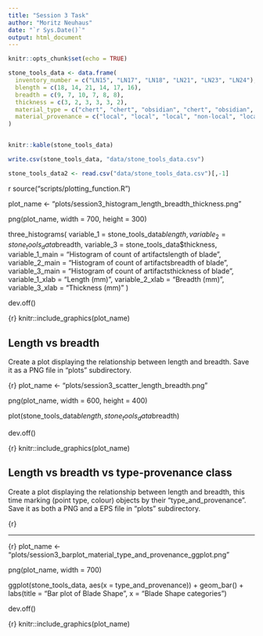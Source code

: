 ```yaml
---
title: "Session 3 Task"
author: "Moritz Neuhaus"
date: "`r Sys.Date()`"
output: html_document
---
```


```r
knitr::opts_chunk$set(echo = TRUE)
```

```r
stone_tools_data <- data.frame(
  inventory_number = c("LN15", "LN17", "LN18", "LN21", "LN23", "LN24"),
  blength = c(18, 14, 21, 14, 17, 16),
  breadth = c(9, 7, 10, 7, 8, 8),
  thickness = c(3, 2, 3, 3, 3, 2),
  material_type = c("chert", "chert", "obsidian", "chert", "obsidian", "obsidian"),
  material_provenance = c("local", "local", "local", "non-local", "local", "non-local")
)


knitr::kable(stone_tools_data)
```

```r
write.csv(stone_tools_data, "data/stone_tools_data.csv")
```

```r
stone_tools_data2 <- read.csv("data/stone_tools_data.csv")[,-1]
```

{r}
source("scripts/plotting_function.R")

plot_name <- "plots/session3_histogram_length_breadth_thickness.png"

png(plot_name, width = 700, height = 300)

three_histograms(
  variable_1 = stone_tools_data$blength,
  variable_2 = stone_tools_data$breadth,
  variable_3 = stone_tools_data$thickness,
  variable_1_main = "Histogram of count of artifacts\nby length of blade",
  variable_2_main = "Histogram of count of artifacts\nby breadth of blade",
  variable_3_main = "Histogram of count of artifacts\nby thickness of blade",
  variable_1_xlab = "Length (mm)",
  variable_2_xlab = "Breadth (mm)",
  variable_3_xlab = "Thickness (mm)"
)

dev.off()


{r}
knitr::include_graphics(plot_name)


## Length vs breadth

Create a plot displaying the relationship between length and breadth. Save it as a PNG file in “plots” subdirectory.

{r}
plot_name <- "plots/session3_scatter_length_breadth.png"

png(plot_name, width = 600, height = 400)

plot(stone_tools_data$blength, stone_tools_data$breadth)

dev.off()


{r}
knitr::include_graphics(plot_name)


## Length vs breadth vs type-provenance class

Create a plot displaying the relationship between length and breadth, this time marking (point type, colour) objects by their “type_and_provenance”. Save it as both a PNG and a EPS file in “plots” subdirectory.

{r}





---



{r}
plot_name <- "plots/session3_barplot_material_type_and_provenance_ggplot.png"

png(plot_name, width = 700)

ggplot(stone_tools_data, aes(x = type_and_provenance)) + 
  geom_bar() + 
  labs(title = "Bar plot of Blade Shape", x = "Blade Shape categories")

dev.off()


{r}
knitr::include_graphics(plot_name)

